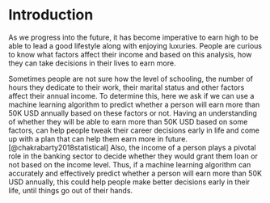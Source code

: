 # Introduction

As we progress into the future, it has become imperative to earn high to be able to lead a good lifestyle along with enjoying luxuries. People are curious to know what factors affect their income and based on this analysis, how they can take decisions in their lives to earn more. 

Sometimes people are not sure how the level of schooling, the number of hours they dedicate to their work, their marital status and other factors affect their annual income. To determine this, here we ask if we can use a machine learning algorithm to predict whether a person will earn more than 50K USD annually based on these factors or not. Having an understanding of whether they will be able to earn more than 50K USD based on some factors, can help people tweak their career decisions early in life and come up with a plan that can help them earn more in future. [@chakrabarty2018statistical] Also, the income of a person plays a pivotal role in the banking sector to decide whether they would grant them loan or not based on the income level. Thus, if a machine learning algorithm can accurately and effectively predict whether a person will earn more than 50K USD annually, this could help people make better decisions early in their life, until things go out of their hands.
